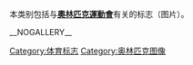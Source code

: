 本类别包括与'''[[奧林匹克運動會|奧林匹克運動會]]'''有关的标志（图片）。

[[Category:体育标志|Category:体育标志]]
[[Category:奥林匹克图像|Category:奥林匹克图像]]
{{Commons cat|Olympic emblems}}

__NOGALLERY__